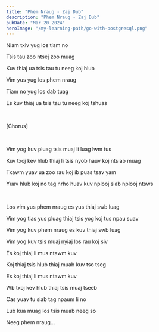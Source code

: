 ```yaml
---
title: "Phem Nraug - Zaj Dub"
description: "Phem Nraug - Zaj Dub"
pubDate: "Mar 20 2024"
heroImage: "/my-learning-path/go-with-postgresql.png"
---
```


Niam txiv yug los tiam no 

Tsis tau zoo ntsej zoo muag

Kuv thiaj ua tsis tau tu neeg koj hlub 

Vim yus yug los phem nraug

Tiam no yug los dab tuag 

Es kuv thiaj ua tsis tau tu neeg koj tshuas 

<br />

[Chorus]

<br />

Vim yog kuv pluag tsis muaj li luag lwm tus

Kuv txoj kev hlub thiaj li tsis nyob hauv koj ntsiab muag

Txawm yuav ua zoo rau koj ib puas tsav yam 

Yuav hlub koj no tag nrho huav kuv nplooj siab nplooj ntsws 

<br />

Los vim yus phem nraug es yus thiaj swb luag 

Vim yog tias yus pluag thiaj tsis yog koj tus npau suav

Vim yog kuv phem nraug es kuv thiaj swb luag

Vim yog kuv tsis muaj nyiaj los rau koj siv 

Es koj thiaj li mus ntawm kuv 

Koj thiaj tsis hlub thiaj muab kuv tso tseg 

Es koj thiaj li mus ntawm kuv

Wb txoj kev hlub thiaj tsis muaj tseeb

Cas yuav tu siab tag npaum li no 

Lub kua muag los tsis muab neeg so 

Neeg phem nraug...



